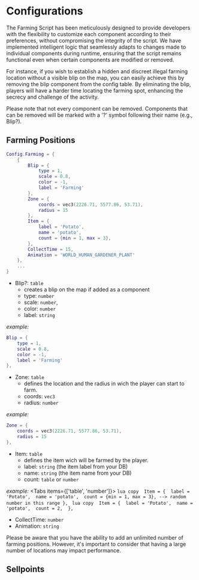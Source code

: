 
# Configurations

The Farming Script has been meticulously designed to provide developers with the flexibility to customize each component according to their preferences, without compromising the integrity of the script. We have implemented intelligent logic that seamlessly adapts to changes made to individual components during runtime, ensuring that the script remains functional even when certain components are modified or removed.

For instance, if you wish to establish a hidden and discreet illegal farming location without a visible blip on the map, you can easily achieve this by removing the blip component from the config table. By eliminating the blip, players will have a harder time locating the farming spot, enhancing the secrecy and challenge of the activity.

<Callout type='info'>
    Please note that not every component can be removed. Components that can be removed will be marked with a '?' symbol following their name (e.g., Blip?).
</Callout>

## Farming Positions

```lua copy
Config.Farming = {
    {
        Blip = { 
            type = 1, 
            scale = 0.8, 
            color = -1, 
            label = 'Farming' 
        },
        Zone = { 
            coords = vec3(2226.71, 5577.86, 53.71), 
            radius = 15 
        },
        Item = { 
            label = 'Potato', 
            name = 'potato', 
            count = {min = 1, max = 3}, 
        }, 
        CollectTime = 15, 
        Animation = 'WORLD_HUMAN_GARDENER_PLANT' 
    },
    ...
}
```

- Blip?: `table`
    - creates a blip on the map if added as a component
    - type: `number`
    - scale: `number`,
    - color: `number`
    - label: `string`

*example:*
```lua copy
Blip = {
    type = 1,
    scale = 0.8,
    color = -1, 
    label = 'Farming'
},
```

- Zone: `table`
    - defines the location and the radius in wich the player can start to farm.
    - coords: `vec3`
    - radius: `number`

*example:*
```lua copy
Zone = {
    coords = vec3(2226.71, 5577.86, 53.71), 
    radius = 15 
},
```

- Item: `table`
    - defines the item wich will be farmed by the player. 
    - label: `string` (the item label from your DB)
    - name: `string` (the item name from your DB)
    - count: `table` or `number`

*example:*
<Tabs items={['table', 'number']}>
    <Tab>
        ```lua copy 
        Item = { 
            label = 'Potato', 
            name = 'potato', 
            count = {min = 1, max = 3}, --> random number in this range
        },
        ```
    </Tab>
    <Tab>
        ```lua copy 
        Item = { 
            label = 'Potato', 
            name = 'potato', 
            count = 2, 
        },
        ```
    </Tab>
</Tabs>

- CollectTime: `number`
- Animation: `string`

<Callout type='warning'>
    Please be aware that you have the ability to add an unlimited number of farming positions. However, it's important to consider that having a large number of locations may impact performance.
</Callout>

## Sellpoints

